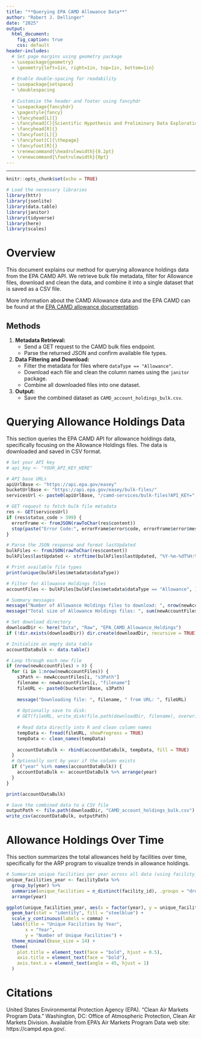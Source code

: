 ```yaml
---
title: "**Querying EPA CAMD Allowance Data**"
author: "Robert J. Dellinger"
date: "2025"
output:
  html_document:
    fig_caption: true
    css: default
header-includes:
  # Set page margins using geometry package
  - \usepackage{geometry}
  - \geometry{left=1in, right=1in, top=1in, bottom=1in}
  
  # Enable double-spacing for readability
  - \usepackage{setspace}
  - \doublespacing
  
  # Customize the header and footer using fancyhdr
  - \usepackage{fancyhdr}
  - \pagestyle{fancy}
  - \fancyhead[L]{}
  - \fancyhead[C]{Scientific Hypothesis and Preliminary Data Explorations}
  - \fancyhead[R]{}
  - \fancyfoot[L]{}
  - \fancyfoot[C]{\thepage}
  - \fancyfoot[R]{}
  - \renewcommand{\headrulewidth}{0.2pt}
  - \renewcommand{\footrulewidth}{0pt}
---
```


------------------------------------------------------------------------


```r
knitr::opts_chunk$set(echo = TRUE)

# Load the necessary libraries
library(httr)
library(jsonlite)
library(data.table)
library(janitor)
library(tidyverse)
library(here)
library(scales)
```

# Overview

This document explains our method for querying allowance holdings data from the EPA CAMD API. We retrieve bulk file metadata, filter for Allowance files, download and clean the data, and combine it into a single dataset that is saved as a CSV file.

More information about the CAMD Allowance data and the EPA CAMD can be found at the [EPA CAMD allowance documentation](https://www.epa.gov/power-sector/allowance-data).

## Methods

1. **Metadata Retrieval:**  
   - Send a GET request to the CAMD bulk files endpoint.
   - Parse the returned JSON and confirm available file types.

2. **Data Filtering and Download:**  
   - Filter the metadata for files where `dataType == "Allowance"`.
   - Download each file and clean the column names using the `janitor` package.
   - Combine all downloaded files into one dataset.

3. **Output:**  
   - Save the combined dataset as `CAMD_account_holdings_bulk.csv`.

# Querying Allowance Holdings Data

This section queries the EPA CAMD API for allowance holdings data, specifically focusing on the Allowance Holdings files. The data is downloaded and saved in CSV format.

```r

# Set your API key
# api_key <- "YOUR_API_KEY_HERE"

# API base URLs
apiUrlBase <- "https://api.epa.gov/easey"
bucketUrlBase <- "https://api.epa.gov/easey/bulk-files/"
servicesUrl <- paste0(apiUrlBase, "/camd-services/bulk-files?API_KEY=", api_key)

# GET request to fetch bulk file metadata
res <- GET(servicesUrl)
if (res$status_code > 399) {
  errorFrame <- fromJSON(rawToChar(res$content))
  stop(paste("Error Code:", errorFrame$error$code, errorFrame$error$message))
}

# Parse the JSON response and format lastUpdated
bulkFiles <- fromJSON(rawToChar(res$content))
bulkFiles$lastUpdated <- strftime(bulkFiles$lastUpdated, "%Y-%m-%dT%H:%M:%S")

# Print available file types
print(unique(bulkFiles$metadata$dataType))

# Filter for Allowance Holdings files
accountFiles <- bulkFiles[bulkFiles$metadata$dataType == "Allowance", ]

# Summary messages
message("Number of Allowance Holdings files to download: ", nrow(newAccountFiles))
message("Total size of Allowance Holdings files: ", sum(newAccountFiles$megaBytes, na.rm = TRUE), " MB")

# Set download directory
downloadDir <- here("Data", "Raw", "EPA_CAMD_Allowance_Holdings")
if (!dir.exists(downloadDir)) dir.create(downloadDir, recursive = TRUE)

# Initialize an empty data table
accountDataBulk <- data.table()

# Loop through each new file
if (nrow(newAccountFiles) > 0) {
  for (i in 1:nrow(newAccountFiles)) {
    s3Path <- newAccountFiles[i, "s3Path"]
    filename <- newAccountFiles[i, "filename"]
    fileURL <- paste0(bucketUrlBase, s3Path)
    
    message("Downloading file: ", filename, " from URL: ", fileURL)
    
    # Optionally save to disk:
    # GET(fileURL, write_disk(file.path(downloadDir, filename), overwrite = TRUE))
    
    # Read data directly into R and clean column names
    tempData <- fread(fileURL, showProgress = TRUE)
    tempData <- clean_names(tempData)
    
    accountDataBulk <- rbind(accountDataBulk, tempData, fill = TRUE)
  }
  # Optionally sort by year if the column exists
  if ("year" %in% names(accountDataBulk)) {
    accountDataBulk <- accountDataBulk %>% arrange(year)
  }
}

print(accountDataBulk)

# Save the combined data to a CSV file
outputPath <- file.path(downloadDir, "CAMD_account_holdings_bulk.csv")
write_csv(accountDataBulk, outputPath)

```

# Allowance Holdings Over Time

This section summarizes the total allowances held by facilities over time, specifically for the ARP program to visualize trends in allowance holdings.

```r
# Summarize unique facilities per year across all data (using facility_data and its year field)
unique_facilities_year <- facilityData %>%
  group_by(year) %>%
  summarise(unique_facilities = n_distinct(facility_id), .groups = "drop") %>%
  arrange(year)

ggplot(unique_facilities_year, aes(x = factor(year), y = unique_facilities)) +
  geom_bar(stat = "identity", fill = "steelblue") +
  scale_y_continuous(labels = comma) +
  labs(title = "Unique Facilities by Year",
       x = "Year",
       y = "Number of Unique Facilities") +
  theme_minimal(base_size = 14) +
  theme(
    plot.title = element_text(face = "bold", hjust = 0.5),
    axis.title = element_text(face = "bold"),
    axis.text.x = element_text(angle = 45, hjust = 1)
  )
```

# Citations

United States Environmental Protection Agency (EPA). “Clean Air Markets Program Data.” Washington, DC: Office of Atmospheric Protection, Clean Air Markets Division. Available from EPA’s Air Markets Program Data web site: https://campd.epa.gov/.

